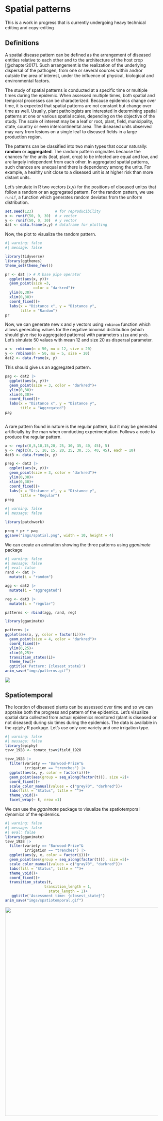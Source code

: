 # Spatial patterns

::: {.callout-note appearance="simple"}
This is a work in progress that is currently undergoing heavy technical editing and copy-editing
:::

## Definitions

A spatial disease pattern can be defined as the arrangement of diseased entities relative to each other and to the architecture of the host crop [@chapter2017]. Such arrangement is the realization of the underlying dispersal of the pathogen, from one or several sources within and/or outside the area of interest, under the influence of physical, biological and environmental factors.

The study of spatial patterns is conducted at a specific time or multiple times during the epidemic. When assessed multiple times, both spatial and temporal processes can be characterized. Because epidemics change over time, it is expected that spatial patterns are not constant but change over time as well. Usually, plant pathologists are interested in determining spatial patterns at one or various spatial scales, depending on the objective of the study. The scale of interest may be a leaf or root, plant, field, municipality, state, country or even intercontinental area. The diseased units observed may vary from lesions on a single leaf to diseased fields in a large production region.

The patterns can be classified into two main types that occur naturally: **random** or **aggregated**. The random pattern originates because the chances for the units (leaf, plant, crop) to be infected are equal and low, and are largely independent from each other. In aggregated spatial patterns, such chances are unequal and there is dependency among the units. For example, a healthy unit close to a diseased unit is at higher risk than more distant units.

Let's simulate in R two vectors (x,y) for the positions of diseased unitss that follow a random or an aggregated pattern. For the random pattern, we use `runif`, a function which generates random deviates from the uniform distribution.

```r
set.seed(123)          # for reproducibility
x <- runif(50, 0, 30)  # x vector
y <- runif(50, 0, 30)  # y vector
dat <- data.frame(x,y) # dataframe for plotting
```

Now, the plot to visualize the random pattern.

```r
#| warning: false
#| message: false

library(tidyverse) 
library(ggthemes)
theme_set(theme_few())

pr <- dat |> # R base pipe operator
  ggplot(aes(x, y))+
  geom_point(size =3, 
             color = "darkred")+
  ylim(0,30)+
  xlim(0,30)+
  coord_fixed()+
  labs(x = "Distance x", y = "Distance y", 
       title = "Random")
pr
```

Now, we can generate new x and y vectors using `rnbinom` function which allows generating values for the negative binomial distribution (which should give rise to aggregated patterns) with parameters `size` and `prob`. Let's simulate 50 values with mean 12 and size 20 as dispersal parameter.

```r
x <- rnbinom(n = 50, mu = 12, size = 20)
y <- rnbinom(n = 50, mu = 5, size = 20)
dat2 <- data.frame(x, y)
```

This should give us an aggregated pattern.

```r
pag <- dat2 |>
  ggplot(aes(x, y))+
  geom_point(size = 3, color = "darkred")+
  ylim(0,30)+
  xlim(0,30)+
  coord_fixed()+
  labs(x = "Distance x", y = "Distance y", 
       title = "Aggregated")
pag
  
```

A rare pattern found in nature is the regular pattern, but it may be generated artificially by the man when conducting experimentation. Follows a code to produce the regular pattern.

```r
x <- rep(c(0,5,10,15,20, 25, 30, 35, 40, 45), 5) 
y <- rep(c(0, 5, 10, 15, 20, 25, 30, 35, 40, 45), each = 10)
dat3 <- data.frame(x, y)

preg <- dat3 |>
  ggplot(aes(x, y))+
  geom_point(size = 3, color = "darkred")+
  ylim(0,30)+
  xlim(0,30)+
  coord_fixed()+
  labs(x = "Distance x", y = "Distance y", 
       title = "Regular")
preg
```

```r
#| warning: false
#| message: false

library(patchwork)

preg + pr + pag
ggsave("imgs/spatial.png", width = 10, height = 4)

```

We can create an animation showing the three patterns using *gganimate* package

```r
#| warning: false
#| message: false
#| eval: false
rand <- dat |> 
  mutate(i = "random")

agg <- dat2 |> 
  mutate(i = "aggregated")

reg <- dat3 |> 
  mutate(i = "regular")

patterns <- rbind(agg, rand, reg)

library(gganimate)

patterns |> 
ggplot(aes(x, y, color = factor(i)))+
  geom_point(size = 4, color = "darkred")+
  coord_fixed()+
  ylim(0,25)+
  xlim(0,25)+
  transition_states(i)+
  theme_few()+
  ggtitle('Pattern: {closest_state}')
anim_save("imgs/patterns.gif")

```

![](imgs/patterns.gif)

## Spatiotemporal

The location of diseased plants can be assessed over time and so we can appraise both the progress and pattern of the epidemics. Let's visualize spatial data collected from actual epidemics monitored (plant is diseased or not diseased) during six times during the epidemics. The data is available in the `epiphy` R package. Let's use only one variety and one irrigation type.

```r
#| warning: false
#| message: false
library(epiphy)
tswv_1928 <- tomato_tswv$field_1928

tswv_1928 |>
  filter(variety == "Burwood-Prize"&
         irrigation == "trenches") |> 
  ggplot(aes(x, y, color = factor(i)))+
  geom_point(aes(group = seq_along(factor(t))), size =2)+
  coord_fixed()+
  scale_color_manual(values = c("grey70", "darkred"))+
  labs(fill = "Status", title = "")+
  theme_void()+
  facet_wrap(~ t, nrow =1)
```

We can use the *gganimate* package to visualize the spatiotemporal dynamics of the epidemics.

```r
#| warning: false
#| message: false
#| eval: false
library(gganimate)
tswv_1928 |>
  filter(variety == "Burwood-Prize"&
         irrigation == "trenches") |> 
  ggplot(aes(y, x, color = factor(i)))+
  geom_point(aes(group = seq_along(factor(t))), size =5)+
  scale_color_manual(values = c("gray70", "darkred"))+
  labs(fill = "Status", title = "")+
  theme_void()+
  coord_fixed()+
  transition_states(t,
                  transition_length = 1,
                    state_length = 1)+
   ggtitle('Assessment time: {closest_state}')
anim_save("imgs/spatiotemporal.gif")
```

![](imgs/spatiotemporal.gif){width="685"}
